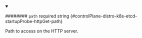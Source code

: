
<details className="config-field" data-expandable="false" open>
<summary>

######## `path` <span className="config-field-required" data-required="false">required</span> <span className="config-field-type">string</span> <span className="config-field-default"></span> <span className="config-field-enum"></span> {#controlPlane-distro-k8s-etcd-startupProbe-httpGet-path}

Path to access on the HTTP server.

</summary>



</details>
